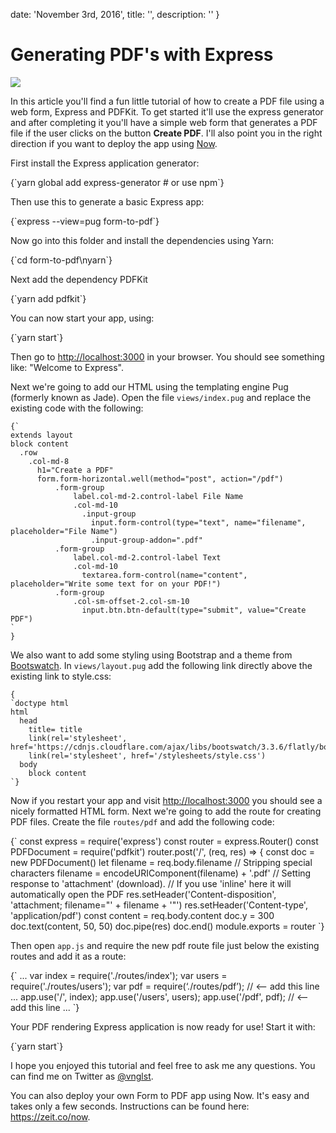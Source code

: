 
  date: 'November 3rd, 2016',
  title: '',
  description: ''
}

# Generating PDF's with Express

![](/static/blog/form-pdf.png)

In this article you'll find a fun little tutorial of how to create a
PDF file using a web form, Express and PDFKit. To get started it'll
use the express generator and after completing it you'll have a
simple web form that generates a PDF file if the user clicks on the
button <b>Create PDF</b>. I'll also point you in the right direction
if you want to deploy the app using
<a href="https://zeit.co/now">Now</a>.

First install the Express application generator:

<CodeBlock language="bash" >
{`yarn global add express-generator # or use npm`}
</CodeBlock>

Then use this to generate a basic Express app:

<CodeBlock language="bash" >
{`express --view=pug form-to-pdf`}
</CodeBlock>

Now go into this folder and install the dependencies using Yarn:

<CodeBlock language="bash" >
{`cd form-to-pdf\nyarn`}
</CodeBlock>

Next add the dependency PDFKit

<CodeBlock language="bash" >
{`yarn add pdfkit`}
</CodeBlock>

You can now start your app, using:

<CodeBlock language="bash" >
{`yarn start`}
</CodeBlock>

Then go to <a href="http://localhost:3000">http://localhost:3000</a>
in your browser. You should see something like: "Welcome to
Express".

Next we're going to add our HTML using the templating engine Pug
(formerly known as Jade). Open the file <code>views/index.pug</code>
and replace the existing code with the following:

<pre>
<code>{`
extends layout
block content
  .row
    .col-md-8
      h1="Create a PDF"
      form.form-horizontal.well(method="post", action="/pdf")
          .form-group
              label.col-md-2.control-label File Name
              .col-md-10
                .input-group
                  input.form-control(type="text", name="filename", placeholder="File Name")
                  .input-group-addon=".pdf"
          .form-group
              label.col-md-2.control-label Text
              .col-md-10
                textarea.form-control(name="content", placeholder="Write some text for on your PDF!")
          .form-group
              .col-sm-offset-2.col-sm-10
                input.btn.btn-default(type="submit", value="Create PDF")
`
}</code>
</pre>

We also want to add some styling using Bootstrap and a theme from <a href="https://bootswatch.com/">Bootswatch</a>.
In <code>views/layout.pug</code> add the following link directly above the existing link to style.css:

<pre>
<code>{
`doctype html
html
  head
    title= title
    link(rel='stylesheet', href='https://cdnjs.cloudflare.com/ajax/libs/bootswatch/3.3.6/flatly/bootstrap.min.css')
    link(rel='stylesheet', href='/stylesheets/style.css')
  body
    block content
`}</code>
</pre>

Now if you restart your app and visit
<a href="http://localhost:3000">http://localhost:3000</a> you should
see a nicely formatted HTML form. Next we're going to add the route
for creating PDF files. Create the file <code>routes/pdf</code> and
add the following code:

<CodeBlock language="javascript" >
{`
const express = require('express')
const router = express.Router()
const PDFDocument = require('pdfkit')
router.post('/', (req, res) => {
  const doc = new PDFDocument()
  let filename = req.body.filename
  // Stripping special characters
  filename = encodeURIComponent(filename) + '.pdf'
  // Setting response to 'attachment' (download).
  // If you use 'inline' here it will automatically open the PDF
  res.setHeader('Content-disposition', 'attachment; filename="' + filename + '"')
  res.setHeader('Content-type', 'application/pdf')
  const content = req.body.content
  doc.y = 300
  doc.text(content, 50, 50)
  doc.pipe(res)
  doc.end()
module.exports = router
`}
</CodeBlock>

Then open <code>app.js</code> and require the new pdf route file
just below the existing routes and add it as a route:

<CodeBlock language="javascript" >
{`
...
var index = require('./routes/index');
var users = require('./routes/users');
var pdf = require(‘./routes/pdf’); // <-- add this line
...
app.use('/', index);
app.use('/users', users);
app.use('/pdf', pdf); // <-- add this line
...
`}
</CodeBlock>

Your PDF rendering Express application is now ready for use! Start
it with:

<CodeBlock language="bash" >
{`yarn start`}
</CodeBlock>

I hope you enjoyed this tutorial and feel free to ask me any
questions. You can find me on Twitter as
<a href="https://twitter.com/vnglst/">@vnglst</a>.

You can also deploy your own Form to PDF app using Now. It's easy
and takes only a few seconds. Instructions can be found here:
<a href="https://zeit.co/now">https://zeit.co/now</a>.